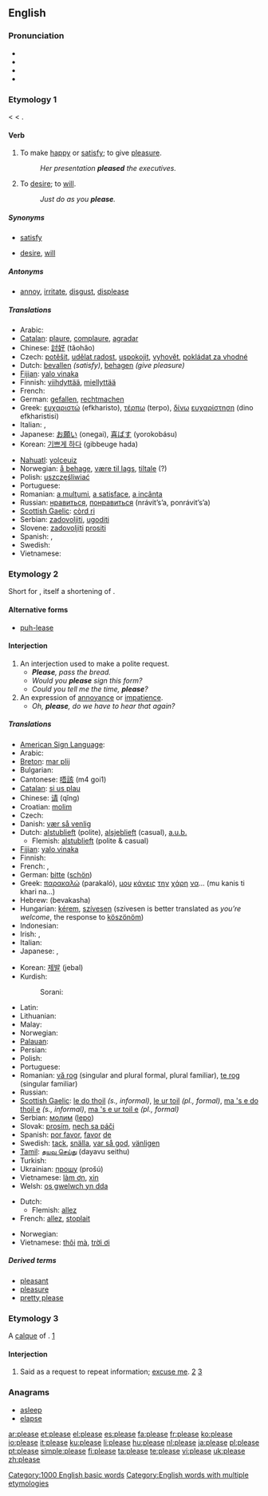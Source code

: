 ==English==
{{wikipedia|dab=please}}
{{rank|outside|beside|worth|696|please|quiet|exclaimed|regard}}

===Pronunciation===
* {{IPA|/pliːz/}}
* {{audio|en-us-please.ogg|Audio (US)}}
* {{rhymes|iːz}}
* {{homophones|pleas}}

===Etymology 1===
{{etyl|enm}} {{term|plese}} < {{etyl|fro}} {{term|plaisir}} < {{etyl|la}} {{term|placere|placēre|to please, to seem good}}.

====Verb====
{{en-verb|pleas|ing}}

# {{transitive}} To make [[happy]] or [[satisfy]]; to give [[pleasure]].
#: ''Her presentation '''pleased''' the executives.''
# {{intransitive}} To [[desire]]; to [[will]].
#: ''Just do as you '''please'''.''

=====Synonyms=====
* {{sense|to make happy}} [[satisfy]]
* {{sense|to desire}} [[desire]], [[will]]

=====Antonyms=====
* {{sense|to make happy}} [[annoy]], [[irritate]], [[disgust]], [[displease]]

=====Translations=====
{{trans-top|to make happy or satisfy}}
* Arabic: {{Arab|[[رضى]]}} {{unicode|(raɖá:)}}
* [[Catalan]]: [[plaure]], [[complaure]], [[agradar]]
* Chinese: [[討好]] (tǎohǎo)
* Czech: [[potěšit]], [[udělat radost]], [[uspokojit]], [[vyhovět]], [[pokládat za vhodné]]
* Dutch: [[bevallen]] ''(satisfy)'', [[behagen]] ''(give pleasure)''
* [[Fijian]]: [[yalo vinaka]]
* Finnish: [[viihdyttää]], [[miellyttää]]
* French: {{t+|fr|plaire}}
* German: [[gefallen]], [[rechtmachen]]
* Greek: [[ευχαριστώ]] (efkharisto), [[τέρπω]] (terpo), [[δίνω]] [[ευχαρίστηση]] (dino efkharistisi)
* Italian: {{t+|it|accontentare}}, {{t+|it|piacere}}
* Japanese: [[お願い]] (onegai), [[喜ばす]] (yorokobásu)
* Korean: [[기쁘게 하다]] (gibbeuge hada)
{{trans-mid}}
* [[Nahuatl]]: [[yolceuiz]]
* Norwegian: [[å behage]], [[være til lags]], [[tiltale]] (?)
* Polish: [[uszczęśliwiać]]
* Portuguese: {{t+|pt|agradar}}
* Romanian: [[a mulţumi]], [[a satisface]], [[a incânta]]
* Russian: [[нравиться]], [[понравиться]] (nrávit’s’a, ponrávit’s’a)
* [[Scottish Gaelic]]: [[còrd ri]]
* Serbian: [[zadovoljiti]], [[ugoditi]]
* Slovene: [[zadovoljiti]] [[prositi]]
* Spanish: {{t+|es|gustar}}, {{t+|es|agradar}}
* Swedish: {{t+|sv|behaga}}
* Vietnamese: {{t+|vi|làm ơn|xs=Vietnamese}}
{{trans-bottom}}

===Etymology 2===
Short for {{term|if you please}}, itself a shortening of {{term||if it pleases you}}.

====Alternative forms====
* {{qualifier|for the exaggerated way it is often pronounced}} [[puh-lease]]

====Interjection====
{{en-intj}}

# An interjection used to make a polite request.
#* '''''Please''', pass the bread.''
#* ''Would you '''please''' sign this form?''
#* ''Could you tell me the time, '''please'''?''
# An expression of [[annoyance]] or [[impatience]].
#* ''Oh, '''please''', do we have to hear that again?''

=====Translations=====
{{trans-top|interjection to make commands more polite}}
* [[American Sign Language]]: {{tø|ase|OpenB@Chest-PalmBack RoundSurface|xs=American Sign Language}}
* Arabic: {{Arab|[[من فضلك]]}} {{unicode|(min fáɖlak)}}
* [[Breton]]: [[mar plij]]
* Bulgarian: {{t+|bg|моля|tr=mólja|sc=Cyrl}}
* Cantonese: [[唔該]] (m4 goi1)
* [[Catalan]]: [[si us plau]]
* Chinese: [[请]] (qǐng)
* Croatian: [[molim]]
* Czech: {{t-|cs|prosím}}
* Danish: [[vær så venlig]]
* Dutch: [[alstublieft]] (polite), [[alsjeblieft]] (casual), [[a.u.b.]]
** Flemish: [[alstublieft]] (polite & casual)
* [[Fijian]]: [[yalo vinaka]]
* Finnish: {{t+|fi|olkaa hyvä}}
* French: {{t+|fr|s'il vous plaît}}, {{t+|fr|S.V.P.}}
* German: [[bitte]] ([[schön]])
* Greek: [[παρακαλώ]] (parakaló), [[μου]] [[κάνεις]] [[την]] [[χάρη]] [[να]]... (mu kanis ti khari na...)
* Hebrew: {{t+|he|בבקשה|sc=Hebr}} (bevakasha)
* Hungarian: [[kérem]], [[szívesen]] (szívesen is better translated as ''you’re welcome'', the response to [[köszönöm]])
* Indonesian: {{t-|id|minta tolong|xs=Indonesian}}
* Irish: {{t+|ga|le do thoil|xs=Irish}}, {{t-|ga|más é do thoil é|xs=Irish}}
* Italian: {{t+|it|per favore}}
* Japanese: {{t-|ja|ください|tr=kudasái|sc=Jpan}}, {{t-|ja|どうぞ|tr=dōzo|sc=Jpan}}
{{trans-mid}}
* Korean: [[제발]] (jebal)
* Kurdish:
*: Sorani: {{t|ku|بێ زه‌حمه‌ت|tr=bae zaHmat|sc=KUchar}}
* Latin: {{t-|la|amabo te|alt=amābō te}}
* Lithuanian: {{t+|lt|prašau|xs=Lithuanian}}
* Malay: {{t-|ms|sila|xs=Malay}}
* Norwegian: {{t-|no|vær så snill}}
* [[Palauan]]: {{tø|pau|adang|xs=Palauan}}
* Persian: {{t-|fa|لطفا|alt=لطفاً|tr=lotfan|sc=fa-Arab|xs=Persian}}
* Polish: {{t+|pl|proszę}}
* Portuguese: {{t+|pt|por favor}}
* Romanian: [[vă rog]] (singular and plural formal, plural familiar), [[te rog]] (singular familiar)
* Russian: {{t-|ru|пожалуйста|tr=požálusta|sc=Cyrl}}
* [[Scottish Gaelic]]: [[le do thoil]] ''(s., informal)'', [[le ur toil]] ''(pl., formal)'', [[ma 's e do thoil e]] ''(s., informal)'', [[ma 's e ur toil e]] ''(pl., formal)''
* Serbian: [[молим]] ([[lepo]])
* Slovak: [[prosím]], [[nech sa páči]]
* Spanish: [[por favor#Spanish|por favor]], [[favor#Spanish|favor]] [[de]]
* Swedish: [[tack]], [[snälla]], [[var så god]], [[vänligen]]
* [[Tamil]]: [[தயவு செய்து]] (dayavu seithu)
* Turkish: {{t+|tr|lütfen}}
* Ukrainian: [[прошу]] (prošú)
* Vietnamese: [[làm ơn]], [[xin]]
* Welsh: [[os gwelwch yn dda]]
{{trans-bottom}}

{{trans-top|expression of annoyance or impatience}}
* Dutch:
** Flemish: [[allez]]
* French: [[allez]], [[stoplait]]
{{trans-mid}}
* Norwegian: {{t-|no|vær så snill}}
* Vietnamese: [[thôi#Vietnamese|thôi]] [[mà#Vietnaemse|mà]], [[trời ơi]]
{{trans-bottom}}

=====Derived terms=====
* [[pleasant]]
* [[pleasure]]
* [[pretty please]]

===Etymology 3===
A [[calque]] of {{etyl|de}} {{term|bitte||excuse me|lang=de}}. [http://citybeat.com/1999-09-16/cover3.shtml]

====Interjection====
{{en-intj}}

# {{context|Cincinnati, OH, US}} Said as a request to repeat information; [[excuse me]]. [http://citybeat.com/1999-09-16/cover2.shtml] [http://citybeat.com/1999-09-16/cover3.shtml]

===Anagrams===
* [[asleep]]
* [[elapse]]

[[Category:1000 English basic words]]
[[Category:English words with multiple etymologies]]

[[ar:please]]
[[et:please]]
[[el:please]]
[[es:please]]
[[fa:please]]
[[fr:please]]
[[ko:please]]
[[io:please]]
[[it:please]]
[[ku:please]]
[[li:please]]
[[hu:please]]
[[nl:please]]
[[ja:please]]
[[pl:please]]
[[pt:please]]
[[simple:please]]
[[fi:please]]
[[ta:please]]
[[te:please]]
[[vi:please]]
[[uk:please]]
[[zh:please]]
